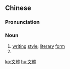{{also|文体}}
==Chinese==
{{zh-forms|s=文体}}

===Pronunciation===
{{zh-pron
|m=wéntǐ
|c=man4 tai2
|h=pfs=vùn-thí
|mn=bûn-thé
|cat=n
}}

===Noun===
{{zh-noun}}

# [[writing]] [[style]]; [[literary]] [[form]]
# {{zh-abbrev|文娛體育|recreation and sports}}

[[ko:文體]]
[[hu:文體]]